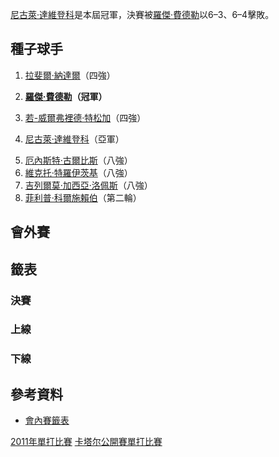 {{TennisEvents2|2011|卡塔尔埃克森美孚公开赛
| champ = {{flagicon|SUI}} [[羅傑·費德勒|羅傑·費德勒]]
| runner = {{flagicon|RUS}} [[尼古萊·達維登科|尼古萊·達維登科]]
| score = 6–3、6–4
}}

{{Main|2011年卡塔公開賽}}

[[尼古萊·達維登科|尼古萊·達維登科]]是本屆冠軍，決賽被[[羅傑·費德勒|羅傑·費德勒]]以6–3、6–4擊敗。

== 種子球手 ==
{{col-begin}}
{{col-2}}
# {{flagicon|ESP}} [[拉斐爾·納達爾|拉斐爾·納達爾]]（四強）
# {{flagicon|SUI}} '''[[羅傑·費德勒|羅傑·費德勒]]（冠軍）'''
# {{flagicon|FRA}} [[若-威爾弗裡德·特松加|若-威爾弗裡德·特松加]]（四強）
# {{flagicon|RUS}} [[尼古萊·達維登科|尼古萊·達維登科]]（亞軍）
{{col-2}}
<ol start="5"> 
<li> {{flagicon|LAT}} [[厄內斯特·古爾比斯|厄內斯特·古爾比斯]]（八強）
<li> {{flagicon|SRB}} [[維克托·特羅伊茨基|維克托·特羅伊茨基]]（八強）
<li> {{flagicon|ESP}} [[吉列爾莫·加西亞·洛佩斯|吉列爾莫·加西亞·洛佩斯]]（八強）
<li> {{flagicon|GER}} [[菲利普·科爾施賴伯|菲利普·科爾施賴伯]]（第二輪）
</ol>
{{col-end}}

== 會外賽 ==
{{Main|2011年卡塔公開賽 – 男子單打會外賽}}

== 籤表 ==
{{Draw key}}
=== 決賽 ===
{{4TeamBracket-Tennis3-v2
| RD1=四強
| RD2=決賽

| team-width=170

| RD1-seed1=1
| RD1-team1={{flagicon|ESP}} [[拉斐爾·納達爾|拉斐爾·納達爾]]
| RD1-score1-1=3
| RD1-score1-2=2
| RD1-score1-3= 
| RD1-seed2=4
| RD1-team2={{flagicon|RUS}} '''[[尼古萊·達維登科|尼古萊·達維登科]]'''
| RD1-score2-1='''6
| RD1-score2-2='''6'''
| RD1-score2-3= 

| RD1-seed3=3
| RD1-team3={{flagicon|FRA}} [[若-威爾弗裡德·特松加|若-威爾弗裡德·特松加]]
| RD1-score3-1=3
| RD1-score3-2=6<sup>2</sup>
| RD1-score3-3= 
| RD1-seed4=2
| RD1-team4={{flagicon|SUI}} '''[[羅傑·費德勒|羅傑·費德勒]]
| RD1-score4-1='''6
| RD1-score4-2='''7
| RD1-score4-3= 

| RD2-seed1=4
| RD2-team1={{flagicon|RUS}} [[尼古萊·達維登科|尼古萊·達維登科]]
| RD2-score1-1=3
| RD2-score1-2=4
| RD2-score1-3= 
| RD2-seed2=2
| RD2-team2={{flagicon|SUI}} '''[[羅傑·費德勒|羅傑·費德勒]]
| RD2-score2-1='''6
| RD2-score2-2='''6
| RD2-score2-3= 
}}

=== 上線 ===
{{16TeamBracket-Compact-Tennis3
| RD1=第一輪
| RD2=第二輪
| RD3=八強
| RD4=四強

| RD1-seed01=1
| RD1-team01={{flagicon|ESP}} '''[[拉斐爾·納達爾|納達爾]]
| RD1-score01-1='''6
| RD1-score01-2='''6
| RD1-score01-3= 
| RD1-seed02= 
| RD1-team02={{flagicon|SVK}} [[卡洛爾·貝克|貝克]]
| RD1-score02-1=3
| RD1-score02-2=0
| RD1-score02-3= 

| RD1-seed03= 
| RD1-team03={{flagicon|SVK}} '''[[盧卡斯·拉科|拉科]]
| RD1-score03-1=5
| RD1-score03-2='''7
| RD1-score03-3='''7
| RD1-seed04= 
| RD1-team04={{flagicon|ESP}} [[Pere_Riba|P Riba]]
| RD1-score04-1='''7
| RD1-score04-2=6<sup>7</sup>
| RD1-score04-3=6<sup>4</sup>

| RD1-seed05=Q
| RD1-team05={{flagicon|CRO}} '''[[Antonio_Veić|A Veić]]
| RD1-score05-1=3
| RD1-score05-2='''7
| RD1-score05-3='''6
| RD1-seed06=WC
| RD1-team06={{flagicon|EGY}} [[Sherif_Sabry_(tennis)|S Sabry]]
| RD1-score06-1='''6
| RD1-score06-2=5
| RD1-score06-3=0

| RD1-seed07= 
| RD1-team07={{flagicon|ROU}} [[維克托·哈內斯庫|哈內斯庫]]
| RD1-score07-1=3
| RD1-score07-2=6<sup>6</sup>
| RD1-score07-3= 
| RD1-seed08=5
| RD1-team08={{flagicon|LAT}} '''[[厄內斯特·古爾比斯|古爾比斯]]
| RD1-score08-1='''6
| RD1-score08-2='''7
| RD1-score08-3= 

| RD1-seed09=4
| RD1-team09={{flagicon|RUS}} '''[[尼古萊·達維登科|達維登科]]
| RD1-score09-1='''6
| RD1-score09-2='''6
| RD1-score09-3= 
| RD1-seed10= 
| RD1-team10={{flagicon|ITA}} [[法比奧·福尼尼|福尼尼]]
| RD1-score10-1=1
| RD1-score10-2=4
| RD1-score10-3= 

| RD1-seed11= 
| RD1-team11={{flagicon|FIN}} '''[[亞爾科·涅米寧|涅米寧]]
| RD1-score11-1='''6
| RD1-score11-2=3
| RD1-score11-3='''6
| RD1-seed12= 
| RD1-team12={{flagicon|POL}} [[Michał_Przysiężny|M Przysiężny]]
| RD1-score12-1=2
| RD1-score12-2='''6
| RD1-score12-3=3

| RD1-seed13= 
| RD1-team13={{flagicon|CRO}} '''[[伊沃·卡洛維奇|卡洛維奇]]
| RD1-score13-1='''7
| RD1-score13-2='''7
| RD1-score13-3= 
| RD1-seed14=Q
| RD1-team14={{flagicon|CZE}} [[Lukáš_Rosol|L Rosol]]
| RD1-score14-1=6<sup>5</sup>
| RD1-score14-2=6<sup>7</sup>
| RD1-score14-3= 

| RD1-seed15= 
| RD1-team15={{flagicon|ITA}} [[安德烈亞斯·塞皮|塞皮]]
| RD1-score15-1=2
| RD1-score15-2=4
| RD1-score15-3= 
| RD1-seed16=8
| RD1-team16={{flagicon|GER}} '''[[菲利普·科爾施賴伯|科爾施賴伯]]
| RD1-score16-1='''6
| RD1-score16-2='''6
| RD1-score16-3= 

| RD2-seed01=1
| RD2-team01={{flagicon|ESP}} '''[[拉斐爾·納達爾|納達爾]]
| RD2-score01-1='''7
| RD2-score01-2=0
| RD2-score01-3='''6
| RD2-seed02= 
| RD2-team02={{flagicon|SVK}} [[盧卡斯·拉科|拉科]]
| RD2-score02-1=6<sup>3</sup>
| RD2-score02-2='''6
| RD2-score02-3=3

| RD2-seed03=Q
| RD2-team03={{flagicon|CRO}} [[Antonio_Veić|A Veić]]
| RD2-score03-1=3
| RD2-score03-2=1
| RD2-score03-3= 
| RD2-seed04=5
| RD2-team04={{flagicon|LAT}} '''[[厄內斯特·古爾比斯|古爾比斯]]
| RD2-score04-1='''6
| RD2-score04-2='''6
| RD2-score04-3= 

| RD2-seed05=4
| RD2-team05={{flagicon|RUS}} '''[[尼古萊·達維登科|達維登科]]
| RD2-score05-1='''6
| RD2-score05-2='''7
| RD2-score05-3= 
| RD2-seed06=  
| RD2-team06={{flagicon|FIN}} [[亞爾科·涅米寧|涅米寧]]
| RD2-score06-1=4
| RD2-score06-2=5
| RD2-score06-3= 

| RD2-seed07= 
| RD2-team07={{flagicon|CRO}} '''[[伊沃·卡洛維奇|卡洛維奇]]
| RD2-score07-1='''7
| RD2-score07-2=6<sup>4</sup>
| RD2-score07-3='''7
| RD2-seed08=8
| RD2-team08={{flagicon|GER}} [[菲利普·科爾施賴伯|科爾施賴伯]]
| RD2-score08-1=6<sup>5</sup>
| RD2-score08-2='''7
| RD2-score08-3=6<sup>2</sup>

| RD3-seed01=1
| RD3-team01={{flagicon|ESP}} '''[[拉斐爾·納達爾|納達爾]]
| RD3-score01-1='''7
| RD3-score01-2='''6
| RD3-score01-3= 
| RD3-seed02=5
| RD3-team02={{flagicon|LAT}} [[厄內斯特·古爾比斯|古爾比斯]]
| RD3-score02-1=6<sup>3</sup>
| RD3-score02-2=3
| RD3-score02-3= 

| RD3-seed03=4
| RD3-team03={{flagicon|RUS}} '''[[尼古萊·達維登科|達維登科]]
| RD3-score03-1='''6
| RD3-score03-2='''7
| RD3-score03-3= 
| RD3-seed04= 
| RD3-team04={{flagicon|CRO}} [[伊沃·卡洛維奇|卡洛維奇]]
| RD3-score04-1=3
| RD3-score04-2=5
| RD3-score04-3= 

| RD4-seed01=1
| RD4-team01={{flagicon|ESP}} [[拉斐爾·納達爾|納達爾]]
| RD4-score01-1=3
| RD4-score01-2=2
| RD4-score01-3= 
| RD4-seed02=4
| RD4-team02={{flagicon|RUS}} '''[[尼古萊·達維登科|達維登科]]
| RD4-score02-1='''6
| RD4-score02-2='''6
| RD4-score02-3= 
}}

=== 下線 ===
{{16TeamBracket-Compact-Tennis3
| RD1=第一輪
| RD2=第二輪
| RD3=八強
| RD4=四強

| RD1-seed01=7
| RD1-team01='''{{flagicon|ESP}} [[吉列爾莫·加西亞·洛佩斯|加西亞·洛佩斯]]
| RD1-score01-1='''6
| RD1-score01-2='''7
| RD1-score01-3= 
| RD1-seed02= 
| RD1-team02={{flagicon|KAZ}} [[米哈伊爾·庫庫什金|庫庫什金]]
| RD1-score02-1=1
| RD1-score02-2=6<sup>1</sup>
| RD1-score02-3= 

| RD1-seed03= 
| RD1-team03={{flagicon|GER}} [[米沙·茲韋列夫|茲韋列夫]]
| RD1-score03-1=6<sup>4</sup>
| RD1-score03-2=4
| RD1-score03-3= 
| RD1-seed04= 
| RD1-team04={{flagicon|UKR}} '''[[伊利亞·馬爾琴科|馬爾琴科]]
| RD1-score04-1='''7
| RD1-score04-2='''6
| RD1-score04-3= 

| RD1-seed05=WC
| RD1-team05='''{{flagicon|UKR}} [[Sergei_Bubka_(tennis)|S Bubka]]
| RD1-score05-1='''6
| RD1-score05-2='''6
| RD1-score05-3= 
| RD1-seed06= 
| RD1-team06={{flagicon|ESP}} [[丹尼爾·吉梅諾-特拉維爾|吉梅諾-特拉維爾]]
| RD1-score06-1=0
| RD1-score06-2=3
| RD1-score06-3= 

| RD1-seed07= 
| RD1-team07={{flagicon|ESP}} [[魯本·拉米雷斯·伊達爾戈|拉米雷斯·伊達爾戈]]
| RD1-score07-1=2
| RD1-score07-2=0
| RD1-score07-3= 
| RD1-seed08=3
| RD1-team08={{flagicon|FRA}} '''[[若-威爾弗裡德·特松加|特松加]]
| RD1-score08-1='''6
| RD1-score08-2='''6
| RD1-score08-3= 

| RD1-seed09=6
| RD1-team09={{flagicon|SRB}} '''[[維克托·特羅伊茨基|特羅伊茨基]]
| RD1-score09-1='''6
| RD1-score09-2='''7
| RD1-score09-3= 
| RD1-seed10= 
| RD1-team10={{flagicon|UKR}} [[謝爾蓋·斯坦高夫斯基|斯坦高夫斯基]]
| RD1-score10-1=4
| RD1-score10-2=5
| RD1-score10-3= 

| RD1-seed11= 
| RD1-team11={{flagicon|GER}} [[萊納·舒特勒|舒特勒]]
| RD1-score11-1=4
| RD1-score11-2=6<sup>2</sup>
| RD1-score11-3= 
| RD1-seed12= 
| RD1-team12={{flagicon|RUS}} '''[[泰穆拉茲·加巴什維利|加巴什維利]]
| RD1-score12-1='''6
| RD1-score12-2='''7
| RD1-score12-3= 

| RD1-seed13=WC
| RD1-team13={{flagicon|MAR}} [[Reda_El_Amrani|R El Amrani]]
| RD1-score13-1='''6
| RD1-score13-2=6<sup>3</sup>
| RD1-score13-3=3
| RD1-seed14=Q
| RD1-team14={{flagicon|SUI}} '''[[馬爾科·丘迪內利|丘迪內利]]
| RD1-score14-1=3
| RD1-score14-2='''7
| RD1-score14-3='''6

| RD1-seed15=Q
| RD1-team15={{flagicon|NED}} [[托馬斯·庫雷爾|庫雷爾]]
| RD1-score15-1=6<sup>3</sup>
| RD1-score15-2=3
| RD1-score15-3= 
| RD1-seed16=2
| RD1-team16={{flagicon|SUI}} '''[[羅傑·費德勒|費德勒]]
| RD1-score16-1='''7
| RD1-score16-2='''6
| RD1-score16-3= 

| RD2-seed01=7
| RD2-team01={{flagicon|ESP}} '''[[吉列爾莫·加西亞·洛佩斯|加西亞·洛佩斯]]
| RD2-score01-1='''6
| RD2-score01-2='''6
| RD2-score01-3= 
| RD2-seed02= 
| RD2-team02={{flagicon|UKR}} [[伊利亞·馬爾琴科|馬爾琴科]]
| RD2-score02-1=1
| RD2-score02-2=4
| RD2-score02-3= 

| RD2-seed03=WC
| RD2-team03={{flagicon|UKR}} [[Sergei_Bubka_(tennis)|S Bubka]]
| RD2-score03-1=2
| RD2-score03-2=4
| RD2-score03-3= 
| RD2-seed04=3
| RD2-team04={{flagicon|FRA}} '''[[若-威爾弗裡德·特松加|特松加]]
| RD2-score04-1='''6
| RD2-score04-2='''6
| RD2-score04-3= 

| RD2-seed05=6
| RD2-team05={{flagicon|SRB}} '''[[維克托·特羅伊茨基|特羅伊茨基]]
| RD2-score05-1='''6
| RD2-score05-2='''6
| RD2-score05-3= 
| RD2-seed06=  
| RD2-team06={{flagicon|RUS}} [[泰穆拉茲·加巴什維利|加巴什維利]]
| RD2-score06-1=3
| RD2-score06-2=1
| RD2-score06-3= 

| RD2-seed07=Q
| RD2-team07={{flagicon|SUI}} [[馬爾科·丘迪內利|丘迪內利]]
| RD2-score07-1=6<sup>5</sup>
| RD2-score07-2=5
| RD2-score07-3= 
| RD2-seed08=2
| RD2-team08={{flagicon|SUI}} '''[[羅傑·費德勒|費德勒]]
| RD2-score08-1='''7
| RD2-score08-2='''7
| RD2-score08-3= 

| RD3-seed01=7
| RD3-team01={{flagicon|ESP}} [[吉列爾莫·加西亞·洛佩斯|加西亞·洛佩斯]]
| RD3-score01-1=6<sup>4</sup>
| RD3-score01-2=6<sup>9</sup>
| RD3-score01-3= 
| RD3-seed02=3
| RD3-team02={{flagicon|FRA}} '''[[若-威爾弗裡德·特松加|特松加]]
| RD3-score02-1='''7
| RD3-score02-2='''7
| RD3-score02-3= 

| RD3-seed03=6
| RD3-team03={{flagicon|SRB}} [[維克托·特羅伊茨基|特羅伊茨基]]
| RD3-score03-1=2
| RD3-score03-2=2
| RD3-score03-3= 
| RD3-seed04=2
| RD3-team04={{flagicon|SUI}} '''[[羅傑·費德勒|費德勒]]
| RD3-score04-1='''6
| RD3-score04-2='''6
| RD3-score04-3= 

| RD4-seed01=3
| RD4-team01={{flagicon|FRA}} [[若-威爾弗裡德·特松加|特松加]]
| RD4-score01-1=3
| RD4-score01-2=6<sup>2</sup>
| RD4-score01-3= 
| RD4-seed02=2
| RD4-team02={{flagicon|SUI}} '''[[羅傑·費德勒|費德勒]]
| RD4-score02-1='''6
| RD4-score02-2='''7
| RD4-score02-3= 
}}

== 參考資料 ==
* [http://www.atpworldtour.com/posting/2011/451/mds.pdf 會內賽籤表]{{Wayback|url=http://www.atpworldtour.com/posting/2011/451/mds.pdf |date=20121021081709 }}

[[Category:卡塔尔埃克森美孚公开赛|2011年單打比賽]]
[[Category:2011年ATP世界巡迴賽|卡塔尔公開賽單打比賽]]